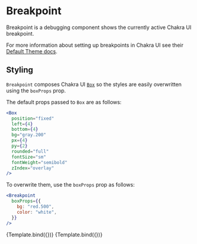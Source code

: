 

<Meta title="Breakpoint" component={Breakpoint} />


# Breakpoint

Breakpoint is a debugging component shows the currently active Chakra UI breakpoint.

For more information about setting up breakpoints in Chakra UI see their [Default Theme docs](https://chakra-ui.com/docs/styled-system/theme#breakpoints).

## Styling

`Breakpoint` composes Chakra UI [`Box`](https://chakra-ui.com/docs/components/box/usage) so the styles are easily overwritten using the `boxProps` prop.

The default props passed to `Box` are as follows:

```jsx
<Box
  position="fixed"
  left={4}
  bottom={4}
  bg="gray.200"
  px={4}
  py={2}
  rounded="full"
  fontSize="sm"
  fontWeight="semibold"
  zIndex="overlay"
/>
```

To overwrite them, use the `boxProps` prop as follows:

```jsx
<Breakpoint
  boxProps={{
    bg: "red.500",
    color: "white",
  }}
/>
```

<Canvas>
  <Story
    name="Default"
    args={{
      boxProps: {
        display: "inline-block",
        position: "static",
      },
    }}
  >
    {Template.bind({})}
  </Story>
  <Story
    name="Custom style"
    args={{
      boxProps: {
        display: "inline-block",
        position: "static",
        bg: "red.500",
        color: "white",
      },
    }}
  >
    {Template.bind({})}
  </Story>
</Canvas>
